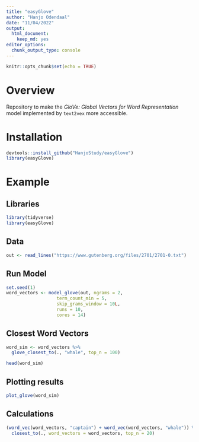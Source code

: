 ```yaml
---
title: "easyGlove"
author: "Hanjo Odendaal"
date: "11/04/2022"
output: 
  html_document: 
    keep_md: yes
editor_options: 
  chunk_output_type: console
---
```


```r
knitr::opts_chunk$set(echo = TRUE)
```

# Overview

Repository to make the _GloVe: Global Vectors for Word Representation_ model implemented by `text2vex` more accessible.

# Installation

```r
devtools::install_github("HanjoStudy/easyGlove")
library(easyGlove)
```

# Example

## Libraries

```r
library(tidyverse)
library(easyGlove)
```


## Data

```r
out <- read_lines("https://www.gutenberg.org/files/2701/2701-0.txt")
```


## Run Model

```r
set.seed(1)
word_vectors <- model_glove(out, ngrams = 2,
                   term_count_min = 5,
                   skip_grams_window = 10L,
                   runs = 10,
                   cores = 14)

```

## Closest Word Vectors

```r
word_sim <- word_vectors %>% 
  glove_closest_to(., "whale", top_n = 100)

head(word_sim)
```

## Plotting results

```r
plot_glove(word_sim)
```

## Calculations

```r
(word_vec(word_vectors, "captain") + word_vec(word_vectors, "whale")) %>%
  closest_to(., word_vectors = word_vectors, top_n = 20)
```


